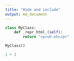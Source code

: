 ```yaml
---
title: "Hide and include"
output: md_document
---
```


```python
class MyClass:
    def _repr_html_(self):
        return "<p>uh-oh</p>"

MyClass()
```

```python
1 + 1
```
